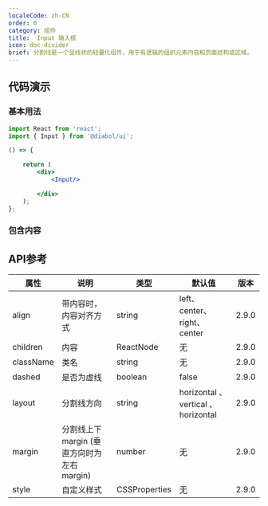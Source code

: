 ```yaml
---
localeCode: zh-CN
order: 0
category: 组件
title:  Input 输入框 
icon: doc-divider 
brief: 分割线是一个呈线状的轻量化组件，用于有逻辑的组织元素内容和页面结构或区域。
---
```


## 代码演示

### 基本用法

```jsx live=true
import React from 'react';
import { Input } from '@diabol/ui';

() => {

    return (
        <div>
            <Input/>

        </div>
    );
};
```

### 包含内容


## API参考

| 属性        | 说明                                  | 类型          | 默认值     | 版本 |
|-----------|---------------------------------------|-------------|---------| --------- |
| align     | 带内容时，内容对齐方式                    | string      | left、center、right、center      |2.9.0 |
| children  | 内容                                   | ReactNode   | 无       | 2.9.0 |
| className | 类名                                   | string      | 无       |2.9.0 |
| dashed    | 是否为虚线                              | boolean     | false   |2.9.0 |
| layout    | 分割线方向                              | string |horizontal 、 vertical 、horizontal    |2.9.0 |
| margin    | 分割线上下 margin (垂直方向时为左右 margin)| number  | 无        |2.9.0 |
| style     | 自定义样式                              | CSSProperties | 无       |2.9.0 |
